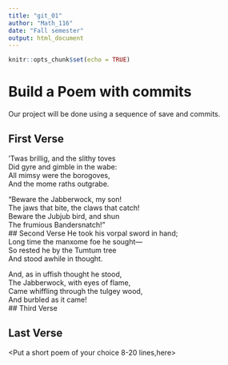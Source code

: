 ---
title: "git_01"
author: "Math_116"
date: "Fall semester"
output: html_document
---

```{r setup, include=FALSE}
knitr::opts_chunk$set(echo = TRUE)
```
# Build a Poem with commits
Our project will be done using a sequence of save and commits.

## First Verse 
’Twas brillig, and the slithy toves   
      Did gyre and gimble in the wabe:   
All mimsy were the borogoves,   
      And the mome raths outgrabe.   

“Beware the Jabberwock, my son!   
      The jaws that bite, the claws that catch!   
Beware the Jubjub bird, and shun   
      The frumious Bandersnatch!”   
## Second Verse
He took his vorpal sword in hand;   
      Long time the manxome foe he sought—   
So rested he by the Tumtum tree   
      And stood awhile in thought.   

And, as in uffish thought he stood,   
      The Jabberwock, with eyes of flame,   
Came whiffling through the tulgey wood,   
      And burbled as it came!   
## Third Verse
<Put the first two verses of The Walrus and the Carpenter here>

## Last Verse
<Put a short poem of your choice 8-20 lines,here>
